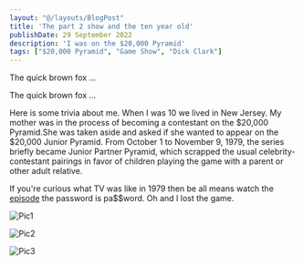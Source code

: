 ```yaml
---
layout: "@/layouts/BlogPost"
title: 'The part 2 show and the ten year old'
publishDate: 29 September 2022
description: 'I was on the $20,000 Pyramid'
tags: ["$20,000 Pyramid", "Game Show", "Dick Clark"]
---
```



<p class="italic ...">The quick brown fox ...</p>

<p class="text-sm ...">The quick brown fox ...</p>

Here is some trivia about me. When I was 10 we lived in New Jersey. My mother was in the process of becoming a contestant on the $20,000 Pyramid.She was taken aside and asked if she wanted to appear on the $20,000 Junior Pyramid.
From October 1 to November 9, 1979, the series briefly became Junior Partner Pyramid, which scrapped the usual celebrity-contestant pairings in favor of children playing the game with a parent or other adult relative.

If you're curious what TV was like in 1979 then be all means watch the [episode](https://vimeo.com/26595314) the password is pa$$word.
Oh and I lost the game.

![Pic1](https://applegate-paul.mo.cloudinary.net/https://storage.googleapis.com/cloudinarymedia/images/Me-Mom.jpg?tx=w_responsive:fallback-max-width_1500;fallback-max-width-mobile_800)

![Pic2](https://applegate-paul.mo.cloudinary.net/https://storage.googleapis.com/cloudinarymedia/images/Pyramid-title.jpg?tx=w_responsive:fallback-max-width_1500;fallback-max-width-mobile_800)

![Pic3](https://applegate-paul.mo.cloudinary.net/https://storage.googleapis.com/cloudinarymedia/images/contract.jpg?tx=w_responsive:fallback-max-width_1500;fallback-max-width-mobile_800)
